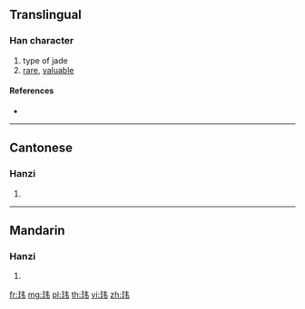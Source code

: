 {{also|瑋}}
==Translingual==

===Han character===
{{Han char|rn=96|rad=玉|as=04|sn=8|four=|canj=MGQS}}

# type of jade
# [[rare]], [[valuable]]

====References====
* {{Han ref|kx=0728.211|hdz=21103.050|uh=73AE|ud=29614}}

----

==Cantonese==

===Hanzi===
{{yue-hanzi|jyut=|y=wai4|tra=瑋}}

# {{defn|lang=yue|sort=玉04}}

----

==Mandarin==

===Hanzi===
{{cmn-hanzi|tra=瑋|pin=[[diān]] ([[dian1]]), [[wěi]] ([[wei3]])|wg=tien<sup>1</sup>, wei<sup>3</sup>}}

# {{defn|lang=cmn|sort=玉04}}

[[fr:玮]]
[[mg:玮]]
[[pl:玮]]
[[th:玮]]
[[vi:玮]]
[[zh:玮]]